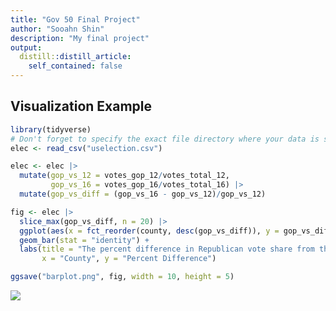 ```yaml
---
title: "Gov 50 Final Project"
author: "Sooahn Shin"
description: "My final project"
output:
  distill::distill_article:
    self_contained: false
---
```




## Visualization Example


```r
library(tidyverse)
# Don't forget to specify the exact file directory where your data is saved at!
elec <- read_csv("uselection.csv") 

elec <- elec |>
  mutate(gop_vs_12 = votes_gop_12/votes_total_12,
         gop_vs_16 = votes_gop_16/votes_total_16) |>
  mutate(gop_vs_diff = (gop_vs_16 - gop_vs_12)/gop_vs_12)

fig <- elec |>
  slice_max(gop_vs_diff, n = 20) |>
  ggplot(aes(x = fct_reorder(county, desc(gop_vs_diff)), y = gop_vs_diff)) +
  geom_bar(stat = "identity") +
  labs(title = "The percent difference in Republican vote share from the 2012 to 2016 election", 
       x = "County", y = "Percent Difference")

ggsave("barplot.png", fig, width = 10, height = 5)
```

![](barplot.png)
